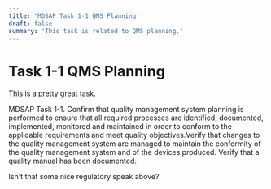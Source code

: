 ```yaml
---
title: 'MDSAP Task 1-1 QMS Planning'
draft: false
summary: 'This task is related to QMS planning.'
---
```



# Task 1-1 QMS Planning

This is a pretty great task.

<RegLangBox>
  MDSAP Task 1-1. Confirm that quality management system planning is performed to ensure that all
  required processes are identified, documented, implemented, monitored and maintained in order to
  conform to the applicable requirements and meet quality objectives.Verify that changes to the
  quality management system are managed to maintain the conformity of the quality management system
  and of the devices produced. Verify that a quality manual has been documented.
</RegLangBox>

Isn't that some nice regulatory speak above?
